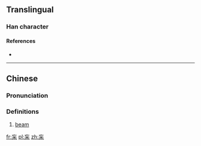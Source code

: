 ==Translingual==

===Han character===
{{Han char|rn=75|rad=木|as=03|sn=7|four=0090<sub>4</sub>|canj=卜女木 (YVD)|ids=⿱[[亡]][[木]]}}

====References====
* {{Han ref|kx=0512.020|dkj=14470|dj=0897.060|hdz=21161.110|uh=6757|ud=26455|bh=A841|bd=43073}}

----

==Chinese==
{{zh-forms}}

===Pronunciation===
{{zh-pron
|m=máng
|c=mong4
|mc=y
|oc=y
|ma=
|cat=n
}}

===Definitions===
# [[beam]]

[[fr:杗]]
[[pl:杗]]
[[zh:杗]]